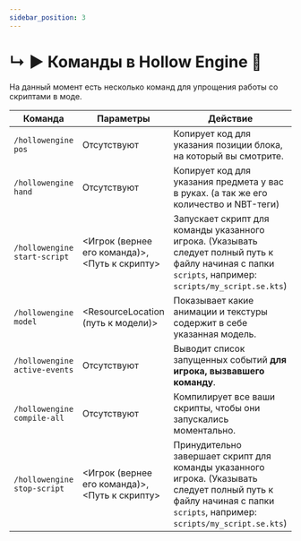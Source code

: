 ```yaml
---
sidebar_position: 3
---
```


# ↳ ▶ Команды в Hollow Engine 📄

На данный момент есть несколько команд для упрощения работы со скриптами в моде.

| Команда | Параметры | Действие |
| --- | --- | --- |
| `/hollowengine pos` | Отсутствуют | Копирует код для указания позиции блока, на который вы смотрите. |
| `/hollowengine hand` | Отсутствуют | Копирует код для указания предмета у вас в руках. (а так же его количество и NBT-теги) |
| `/hollowengine start-script` | <Игрок (вернее его команда)>, <Путь к скрипту> | Запускает скрипт для команды указанного игрока. \(Указывать следует полный путь к файлу начиная с папки `scripts`, например: `scripts/my_script.se.kts`\) |
| `/hollowengine model` | <ResourceLocation (путь к модели)> | Показывает какие анимации и текстуры содержит в себе указанная модель. |
| `/hollowengine active-events` | Отсутствуют | Выводит список запущенных событий **для игрока, вызвавшего команду**. |
| `/hollowengine compile-all` | Отсутствуют | Компилирует все ваши скрипты, чтобы они запускались моментально. |
| `/hollowengine stop-script` | <Игрок (вернее его команда)>, <Путь к скрипту> | Принудительно завершает скрипт для команды указанного игрока. \(Указывать следует полный путь к файлу начиная с папки `scripts`, например: `scripts/my_script.se.kts`\) |